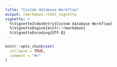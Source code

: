 ```yaml
---
title: "Custom database Workflow"
output: rmarkdown::html_vignette
vignette: >
  %\VignetteIndexEntry{Custom database Workflow}
  %\VignetteEngine{knitr::rmarkdown}
  %\VignetteEncoding{UTF-8}
---
```


```r
knitr::opts_chunk$set(
  collapse = TRUE,
  comment = "#>"
)
```

